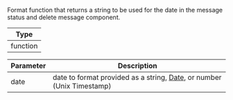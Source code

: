 Format function that returns a string to be used for the date in the message status and delete message component. 

| Type |
| - |
| function |

| Parameter | Description |
| - | - |
| date | date to format provided as a string, [Date](https://developer.mozilla.org/en-US/docs/Web/JavaScript/Reference/Global_Objects/Date), or number (Unix Timestamp) |
